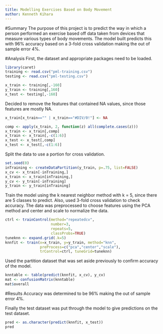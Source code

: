 ```yaml
---
title: Modelling Exercises Based on Body Movement
author: Kenneth Kihara
---
```


#Summary
The purpose of this project is to predict the way in which a person 
performed an exercise based off data taken from devices that measure 
various types of body movements. The model built predicts this with 
96% accuracy based on a 3-fold cross validation making the out of 
sample error 4%.

#Analysis
First, the dataset and appropriate packages need to be loaded.
```r
library(caret)
training <- read.csv("pml-training.csv")
testing <- read.csv("pml-testing.csv")

x_train <- training[,-160]
y_train <- training[,160]
x_test <- testing[,-160]
```

Decided to remove the features that contained NA values, since those 
features are mostly NA.
```r
x_train[x_train=="" | x_train=="#DIV/0!"] <- NA

comp <- apply(x_train, 2, function(z) all(complete.cases(z)))
x_train <- x_train[,comp]
x_train <- x_train[,-c(1:6)]
x_test <- x_test[,comp]
x_test <- x_test[,-c(1:6)]
```

Split the data to use a portion for cross validation.
```r
set.seed(0)
inTraining <- createDataPartition(y_train, p=.75, list=FALSE)
x_cv <- x_train[-inTraining,]
x_train <- x_train[inTraining,]
y_cv <- y_train[-inTraining]
y_train <- y_train[inTraining]
```

Train the model using the k nearest neighbor method with k = 5, since 
there are 5 classes to predict. Also, used 3-fold cross validation to 
check accuracy. The data was preprocessed to choose features using the 
PCA method and center and scale to normalize the data.
```r
ctrl <- trainControl(method="repeatedcv",
                     number=3,
                     repeats=5,
                     classProbs=TRUE)
tuneknn <- expand.grid(.k=5)
knnfit <- train(x=x_train, y=y_train, method="knn",
                preProcess=c("pca","center","scale"),
                trControl=ctrl, tuneGrid=tuneknn)
```

Used the partition dataset that was set aside previously to confirm 
accuracy of the model.
```r
knntable <- table(predict(knnfit, x_cv), y_cv)
mat <- confusionMatrix(knntable)
mat$overall
```

#Results
Accuracy was determined to be 96% making the out of sample error 4%.

Finally the test dataset was put through the model to give predictions 
on the test dataset.
```r
pred <- as.character(predict(knnfit, x_test))
pred
```